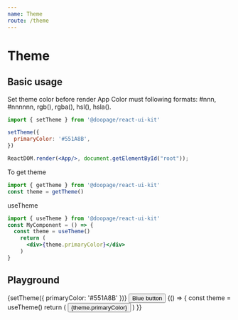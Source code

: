 ```yaml
---
name: Theme
route: /theme
---
```








# Theme

## Basic usage
Set theme color before render App
Color must following formats: #nnn, #nnnnnn, rgb(), rgba(), hsl(), hsla().
```jsx
import { setTheme } from '@doopage/react-ui-kit'

setTheme({
  primaryColor: '#551A8B',
})

ReactDOM.render(<App/>, document.getElementById("root"));
```

To get theme
```jsx
import { getTheme } from '@doopage/react-ui-kit'
const theme = getTheme()
```

useTheme
```jsx
import { useTheme } from '@doopage/react-ui-kit'
const MyComponent = () => {
  const theme = useTheme()
    return (
      <div>{theme.primaryColor}</div>
    )
}
```

## Playground
<Playground>
  {setTheme({
    primaryColor: '#551A8B'
  })}
  <Button color='primary'>
    Blue button
  </Button>
</Playground>

<Playground>
  {() =>
  {
    const theme = useTheme()
    return (
      <Button color='primary'>
        {theme.primaryColor}
      </Button>
    )
  }}
</Playground>
